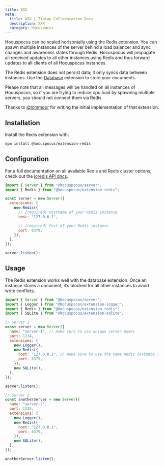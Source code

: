 ```yaml
---
title: XXX
meta:
  title: XXX | Tiptap Collaboration Docs
  description: XXX
  category: Hocuspocus
---
```


Hocuspocus can be scaled horizontally using the Redis extension. You can spawn multiple instances of the server behind a
load balancer and sync changes and awareness states through Redis. Hocuspocus will propagate all received updates to all other instances
using Redis and thus forward updates to all clients of all Hocuspocus instances.

The Redis extension does not persist data; it only syncs data between instances. Use the [Database](/server/extensions/database) extension to store your documents.

Please note that all messages will be handled on all instances of Hocuspocus, so if you are trying to reduce cpu load by spawning multiple
servers, you should not connect them via Redis.

Thanks to [@tommoor](https://github.com/tommoor) for writing the initial implementation of that extension.

## Installation

Install the Redis extension with:

```bash
npm install @hocuspocus/extension-redis
```

## Configuration

For a full documentation on all available Redis and Redis cluster options, check out the
[ioredis API docs](https://github.com/luin/ioredis/blob/master/API.md).

```js
import { Server } from "@hocuspocus/server";
import { Redis } from "@hocuspocus/extension-redis";

const server = new Server({
  extensions: [
    new Redis({
      // [required] Hostname of your Redis instance
      host: "127.0.0.1",

      // [required] Port of your Redis instance
      port: 6379,
    }),
  ],
});

server.listen();
```

## Usage

The Redis extension works well with the database extension. Once an instance stores a document, it’s blocked for all
other instances to avoid write conflicts.

```js
import { Server } from "@hocuspocus/server";
import { Logger } from "@hocuspocus/extension-logger";
import { Redis } from "@hocuspocus/extension-redis";
import { SQLite } from "@hocuspocus/extension-sqlite";

// Server 1
const server = new Server({
  name: "server-1", // make sure to use unique server names
  port: 1234,
  extensions: [
    new Logger(),
    new Redis({
      host: "127.0.0.1", // make sure to use the same Redis instance :-)
      port: 6379,
    }),
    new SQLite(),
  ],
});

server.listen();

// Server 2
const anotherServer = new Server({
  name: "server-2",
  port: 1235,
  extensions: [
    new Logger(),
    new Redis({
      host: "127.0.0.1",
      port: 6379,
    }),
    new SQLite(),
  ],
});

anotherServer.listen();
```
